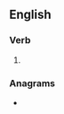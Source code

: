 ==English==

===Verb===
{{head|en|verb form}}

# {{en-past of|reface}}

===Anagrams===
* {{anagrams|en|defacer|redface}}